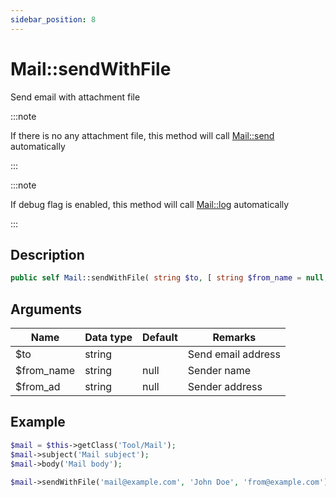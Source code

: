 ```yaml
---
sidebar_position: 8
---
```


# Mail::sendWithFile

Send email with attachment file

:::note

If there is no any attachment file, this method will call [Mail::send](/docs/fegg/library/mail/methods/send) automatically

:::

:::note

If debug flag is enabled, this method will call [Mail::log](/docs/fegg/library/mail/methods/log) automatically

:::

## Description

```php
public self Mail::sendWithFile( string $to, [ string $from_name = null, string $from_ad = null ] )
```

## Arguments

| Name       | Data type | Default | Remarks            |
| ---------- | --------- | ------- | ------------------ |
| $to        | string    |         | Send email address |
| $from_name | string    | null    | Sender name        |
| $from_ad   | string    | null    | Sender address     |

## Example

```php title="Controller"
$mail = $this->getClass('Tool/Mail');
$mail->subject('Mail subject');
$mail->body('Mail body');

$mail->sendWithFile('mail@example.com', 'John Doe', 'from@example.com');
```
